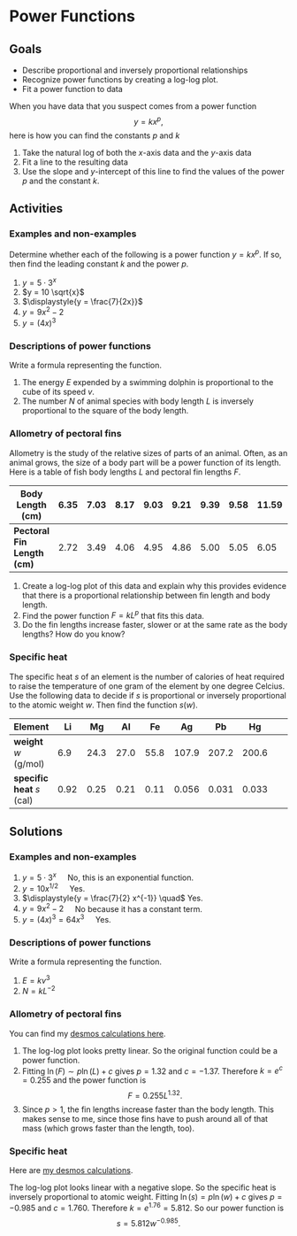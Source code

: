 # Power Functions


## Goals

* Describe proportional and inversely proportional relationships
* Recognize power functions by creating a log-log plot.
* Fit a power function to data

When you have data that you suspect comes from a power function 
$$y=k x^p,$$ 
here is how you can find the constants $p$ and $k$

1. Take the natural log of both the $x$-axis data and the $y$-axis data
2. Fit a line to the resulting data 
3. Use the slope and $y$-intercept of this line to find the values of the power $p$ and the constant $k$.

## Activities

### Examples and non-examples

Determine whether each of the following is a power function $y=k x^p$. If so, then find the leading constant $k$ and the power $p$. 


1. $y=5 \cdot 3^x$
2. $y = 10 \sqrt{x}$
3. $\displaystyle{y = \frac{7}{2x}}$
4. $y = 9x^2 -2$
5. $y = (4x)^3$

### Descriptions of power functions

Write a formula representing the function.

1. The energy $E$ expended by a swimming dolphin is proportional to the cube of its speed $v$.
2. The number $N$ of animal species with body length $L$ is inversely proportional to the square of the body length.



### Allometry of pectoral fins

Allometry is the study of the relative sizes of parts of an animal.  Often, as an animal grows, the size of a body part will be a power function of its length. Here is a table of fish body lengths $L$ and pectoral fin lengths $F$.

**Body Length (cm)**   | 6.35 | 7.03 | 8.17 | 9.03 | 9.21 | 9.39 | 9.58 | 11.59 
-------|-------|-------|-------|-------|-------|-------|-------|-------|-------|-------
**Pectoral Fin Length (cm)** | 2.72 | 3.49 | 4.06 | 4.95 | 4.86 | 5.00 | 5.05 | 6.05


1. Create a log-log plot of this data and explain why this provides evidence that there is a proportional relationship between fin length and body length.
2. Find the power function $F = k L^p$ that fits this data.
3. Do the fin lengths increase faster, slower or at the same rate as the body lengths? How do you know?

### Specific heat

The specific heat $s$ of an element is the number of calories of heat required to raise the temperature of one gram of the element by one degree Celcius. Use the following data to decide if $s$ is proportional or inversely proportional to the atomic weight $w$. Then find the function $s(w)$.

**Element**   | Li | Mg | Al | Fe | Ag | Pb | Hg 
-------|-------|-------|-------|-------|-------|-------|-------|-------
**weight** $w$ (g/mol) | 6.9 | 24.3 | 27.0 | 55.8 | 107.9 | 207.2 | 200.6 
**specific heat** $s$ (cal) | 0.92  | 0.25 | 0.21 | 0.11 | 0.056 | 0.031 | 0.033 


## Solutions

### Examples and non-examples

1. $y=5 \cdot 3^x \quad$ No, this is an exponential function.
2. $y = 10 x^{1/2} \quad$ Yes.
3. $\displaystyle{y = \frac{7}{2} x^{-1}} \quad$ Yes.
4. $y = 9x^2 -2 \quad$ No because it has a constant term.
5. $y = (4x)^3 = 64x^3\quad$ Yes.

### Descriptions of power functions

Write a formula representing the function.

1. $E = k v^3$
2. $N = k L^{-2}$

### Allometry of pectoral fins

You can find my [desmos calculations here](https://www.desmos.com/calculator/rtmpxre4l4). 

1. The log-log plot looks pretty linear. So the original function could be a power function.
2. Fitting $\ln(F) \sim p \ln(L) + c$ gives $p=1.32$ and $c=-1.37$. Therefore $k=e^c=0.255$ and the power function is
$$
F = 0.255 L^{1.32}.
$$
3. Since $p>1$, the fin lengths increase faster than the body length. This makes sense to me, since those fins have to push around all of that mass (which grows faster than the length, too).

### Specific heat

Here are [my desmos calculations](https://www.desmos.com/calculator/mkpxf7fnaf).

The log-log plot looks linear with a negative slope. So the specific heat is inversely proportional to atomic weight. Fitting $\ln(s) = p \ln(w) + c$ gives $p=-0.985$ and $c=1.760$. Therefore $k=e^{1.76} = 5.812$. So our power function is
$$
s = 5.812 w^{-0.985}.
$$

